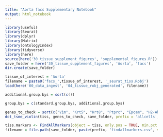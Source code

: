 ```yaml
---
title: "Aorta facs Supplementary Notebook"
output: html_notebook
---
```


```r
library(useful)
library(Seurat)
library(dplyr)
library(Matrix)
library(ontologyIndex)
library(tidyverse)
library(here)
source(here('30_tissue_supplement_figures', 'supplemental_figures.R'))
save_folder = here('30_tissue_supplement_figures', 'Aorta', 'facs')
dir.create(save_folder)

tissue_of_interest = 'Aorta'
filename = paste0('facs_',tissue_of_interest, '_seurat_tiss.Robj')
load(here('00_data_ingest', '04_tissue_robj_generated', filename))

additional.group.bys = sort(c())

group.bys = c(standard.group.bys, additional.group.bys)

genes_to_check = sort(c("Vim", "Krt5", "Krt8", "Ptprc", "Epcam", "H2-Ab1", "H2-Aa", "Cd34", "Cdh5", "Cd14", "Vwf", "Syk", "Col1a2", "Timp2", "Cd74", "Laptm5", "Selplg", "Pecam1", "Fabp4", "Sox18", "Icam1", "Tek", "Vcam1", "Vegfa", "Adipor1", "Car3", "Alas2", "Acta2", "Dcn", "Myocd", "Tagln", "Myh11", "S100a4", "Cd3e", "Pdgfra", "Kit", "Gypa", "Col6a3", "Fap"))
dot_tsne_violin(tiss, genes_to_check, save_folder, prefix = 'allcells', group.bys)
```


```r
tiss.markers <- FindAllMarkers(object = tiss, only.pos = TRUE, min.pct = 0.25, thresh.use = 0.25)
filename = file.path(save_folder, paste(prefix, 'findallmarkers.csv', sep='_'))
```

